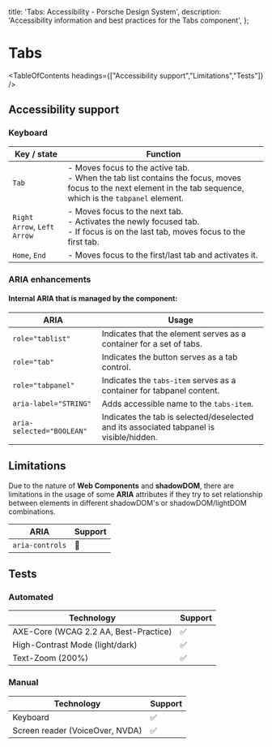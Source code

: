 
  title: 'Tabs: Accessibility - Porsche Design System',
  description: 'Accessibility information and best practices for the Tabs component',
};

# Tabs <ComponentStatus tagName="p-tabs"></ComponentStatus>

<TableOfContents headings={["Accessibility support","Limitations","Tests"]} />

## Accessibility support

### Keyboard

| Key / state                 | Function                                                                                                                                                            |
| --------------------------- | ------------------------------------------------------------------------------------------------------------------------------------------------------------------- |
| `Tab`                       | - Moves focus to the active tab.<br/> - When the tab list contains the focus, moves focus to the next element in the tab sequence, which is the `tabpanel` element. |
| `Right Arrow`, `Left Arrow` | - Moves focus to the next tab.<br/> - Activates the newly focused tab.<br/> - If focus is on the last tab, moves focus to the first tab.                            |
| `Home`, `End`               | - Moves focus to the first/last tab and activates it.                                                                                                               |

### ARIA enhancements

#### Internal **ARIA** that is managed by the component:

| ARIA                      | Usage                                                                                   |
| ------------------------- | --------------------------------------------------------------------------------------- |
| `role="tablist"`          | Indicates that the element serves as a container for a set of tabs.                     |
| `role="tab"`              | Indicates the button serves as a tab control.                                           |
| `role="tabpanel"`         | Indicates the `tabs-item` serves as a container for tabpanel content.                   |
| `aria-label="STRING"`     | Adds accessible name to the `tabs-item`.                                                |
| `aria-selected="BOOLEAN"` | Indicates the tab is selected/deselected and its associated tabpanel is visible/hidden. |

## Limitations

Due to the nature of **Web Components** and **shadowDOM**, there are limitations in the usage of some **ARIA**
attributes if they try to set relationship between elements in different shadowDOM's or shadowDOM/lightDOM combinations.

| ARIA            | Support |
| --------------- | ------- |
| `aria-controls` | 🚫      |

## Tests

### Automated

| Technology                            | Support |
| ------------------------------------- | ------- |
| AXE-Core (WCAG 2.2 AA, Best-Practice) | ✅      |
| High-Contrast Mode (light/dark)       | ✅      |
| Text-Zoom (200%)                      | ✅      |

### Manual

| Technology                      | Support |
| ------------------------------- | ------- |
| Keyboard                        | ✅      |
| Screen reader (VoiceOver, NVDA) | ✅      |
